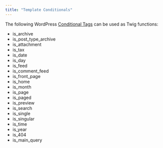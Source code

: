 ```yaml
---
title: "Template Conditionals"
---
```


The following WordPress [Conditional Tags](http://codex.wordpress.org/Conditional_Tags) can be used as Twig functions:

- is_archive
- is_post_type_archive
- is_attachment
- is_tax
- is_date
- is_day
- is_feed
- is_comment_feed
- is_front_page
- is_home
- is_month
- is_page
- is_paged
- is_preview
- is_search
- is_single
- is_singular
- is_time
- is_year
- is_404
- is_main_query
